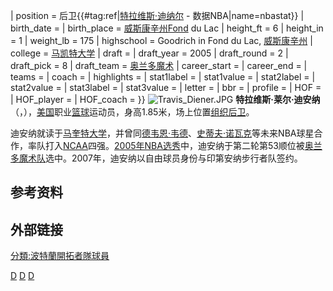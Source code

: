 {{noteTA
|G1=NBA
}}
{{Infobox NBA Player
| name         = 特拉维斯·迪纳尔<br/>{{lang|en|Travis Diener}}
| number       = 12,27,34{{#tag:ref||name=nbastat}}
| position     = 后卫{{#tag:ref|[http://stat-nba.com/player/856.html 特拉维斯·迪纳尔] - 数据NBA|name=nbastat}}
| birth_date   = {{Birth date and age|year=1982|month=3|day=1}}
| birth_place  = {{USA}}[[威斯康辛州|威斯康辛州]]Fond du Lac
| height_ft    = 6 
| height_in    = 1
| weight_lb    = 175
| highschool   = Goodrich in Fond du Lac, [[威斯康辛州|威斯康辛州]]
| college      = [[马凯特大学|马凯特大学]]
| draft =
| draft_year   = 2005
| draft_round  = 2
| draft_pick   = 8
| draft_team   = [[奥兰多魔术|奥兰多魔术]]
| career_start = <!-- 新人年份 -->
| career_end   = <!-- 退休年份 -->
| teams        = <!-- 效力過球隊 -->
| coach        = <!-- 執教過球隊 -->
| highlights   = <!-- 生涯焦點與獲得獎項 -->
| stat1label   = 
| stat1value   = 
| stat2label   = 
| stat2value   = 
| stat3label   = 
| stat3value   = 
| letter       = 
| bbr          = 
| profile      = 
| HOF          = <!-- 名人堂 -->
| HOF_player   = <!-- 球員名人堂 -->
| HOF_coach    = <!-- 教練名人堂 -->
}}
[[File:Travis_Diener.JPG|right]]
'''特拉维斯·莱尔·迪安纳'''（{{lang-en|'''Travis Lyle Diener'''}}，{{bd|1982年|3月1日|||D}}），[[美国|美国]]职业[[篮球|篮球]]运动员，身高1.85米，场上位置[[组织后卫|组织后卫]]。

迪安纳就读于[[马奎特大学|马奎特大学]]，并曾同[[德韦恩·韦德|德韦恩·韦德]]、[[史蒂夫·诺瓦克|史蒂夫·诺瓦克]]等未来NBA球星合作，率队打入[[NCAA|NCAA]]四强。[[2005年NBA选秀|2005年NBA选秀]]中，迪安纳于第二轮第53顺位被[[奥兰多魔术队|奥兰多魔术队]]选中。2007年，迪安纳以自由球员身份与印第安纳步行者队签约。

== 参考资料 ==
{{reflist}}

==外部链接==
{{basketballstats}}

{{2005 NBA Draft}}

{{Authority control}}
{{DEFAULTSORT:Diener, Travis}}
[[Category:美国男子篮球运动员|D]]
[[Category:奥兰多魔术队球员|D]]
[[Category:印第安纳步行者队球员|D]]
[[分類:波特蘭開拓者隊球員|分類:波特蘭開拓者隊球員]]